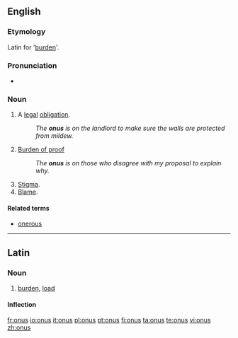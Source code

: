 ==English==

===Etymology===
Latin for '[[burden]]'.

===Pronunciation===
* {{IPA|/ˈəʊnəs/}}
*: {{rhymes|əʊnəs}}

===Noun===
{{en-noun|onuses|-}}

# A [[legal]] [[obligation]].
#: ''The '''onus''' is on the landlord to make sure the walls are protected from mildew.''
# {{uncountable}} [[burden of proof|Burden of proof]]
#: ''The '''onus''' is on those who disagree with my proposal to explain why.''
# [[Stigma]].
# [[Blame]].

====Related terms====
* [[onerous]]

----

==Latin==

===Noun===
{{la-noun|onus|oneris|oneris|n|third}}

# [[burden]], [[load]]

====Inflection====
{{ladecl3n}}
{{la-decl-3rd-N|onus|onus|oner|oner}}

[[fr:onus]]
[[io:onus]]
[[it:onus]]
[[pl:onus]]
[[pt:onus]]
[[fi:onus]]
[[ta:onus]]
[[te:onus]]
[[vi:onus]]
[[zh:onus]]